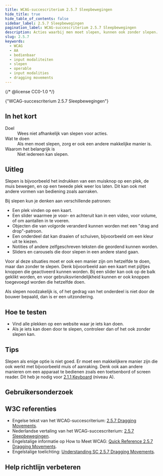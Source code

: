 ```yaml
---
title: WCAG-succescriterium 2.5.7 Sleepbewegingen
hide_title: true
hide_table_of_contents: false
sidebar_label: 2.5.7 Sleepbewegingen
pagination_label: WCAG-succescriterium 2.5.7 Sleepbewegingen
description: Acties waarbij men moet slepen, kunnen ook zonder slepen.
slug: 2.5.7
keywords:
  - WCAG
  - AA
  - bedienbaar
  - input modaliteiten
  - slepen
  - operable
  - input modalities
  - dragging movements
---
```


{/* @license CC0-1.0 */}


<WcagHeadingGroup level={1} conformanceLevel="Niveau AA">
  {"WCAG-succescriterium 2.5.7 Sleepbewegingen"}
</WcagHeadingGroup>

## In het kort

<dl>
  <div class="dl__item">
    <dt class="dl__term">Doel</dt>
    <dd class="dl__definition">Wees niet afhankelijk van slepen voor acties.</dd>
  </div>
  <div class="dl__item">
    <dt class="dl__term">Wat te doen</dt>
    <dd class="dl__definition">Als men moet slepen, zorg er ook een andere makkelijke manier is.</dd>
  </div>
  <div class="dl__item">
    <dt class="dl__term">Waarom het belangrijk is</dt>
    <dd class="dl__definition">Niet iedereen kan slepen.</dd>
  </div>
</dl>

## Uitleg

<Summary />

Slepen is bijvoorbeeld het indrukken van een muisknop op een plek, de muis bewegen, en op een tweede plek weer los laten. Dit kan ook met andere vormen van bediening zoals aanraken.

Bij slepen kun je denken aan verschillende patronen:

- Een plek vinden op een kaart.
- Een slider waarmee je voor- en achteruit kan in een video, voor volume, of om aantallen in te voeren.
- Objecten die van volgorde veranderd kunnen worden met een "drag and drop"-patroon.
- Een onderdeel dat kan draaien of schuiven, bijvoorbeeld om een kleur uit te kiezen.
- Notities of andere zelfgeschreven teksten die geordend kunnen worden.
- Sliders en carousels die door slepen in een andere stand gaan.

Voor al deze situaties moet er ook een manier zijn om hetzelfde te doen, maar dan zonder te slepen. Denk bijvoorbeeld aan een kaart met pijltjes knoppen die geactiveerd kunnen worden. Bij een slider kan ook op de balk geklikt worden, en voor gebruiksvriendelijkheid kunnen er ook knoppen toegevoegd worden die hetzelfde doen.

Als slepen noodzakelijk is, of het gedrag van het onderdeel is niet door de bouwer bepaald, dan is er een uitzondering.

## Hoe te testen

- Vind alle plekken op een website waar je iets kan doen.
- Als je iets kan doen door te slepen, controleer dan of het ook zonder slepen kan.

## Tips

Slepen als enige optie is niet goed. Er moet een makkelijkere manier zijn die ook werkt met bijvoorbeeld muis of aanraking. Denk ook aan andere manieren om een apparaat te bedienen zoals een toetsenbord of screen reader. Dit heb je nodig voor [2.1.1 Keyboard](/wcag/2.1.1) (niveau A).

## Gebruikersonderzoek

<CTAGebruikersonderzoek />

## W3C referenties

- Engelse tekst van het WCAG-succescriterium: [<span lang="en">2.5.7 Dragging Movements</span>](https://www.w3.org/TR/WCAG22/#dragging-movements).
- Nederlandse vertaling van het WCAG-succescriterium: [2.5.7 Sleepbewegingen](https://www.w3.org/Translations/WCAG22-nl/#dragging-movements).
- Engelstalige informatie op <span lang="en">How to Meet WCAG</span>: [<span lang="en">Quick Reference 2.5.7 Dragging Movements</span>](https://www.w3.org/WAI/WCAG22/quickref/#dragging-movements).
- Engelstalige toelichting: [<span lang="en">Understanding SC 2.5.7 Dragging Movements</span>](https://www.w3.org/WAI/WCAG22/Understanding/dragging-movements.html).

<SpotlightSection>
  <Markdown omitH1 headinglevel={3}>
    <Disclaimer />
  </Markdown>
</SpotlightSection>

## Help richtlijn verbeteren

<Markdown omitH1 headinglevel={3}>
  <WCAGFooterInfo />
</Markdown>
